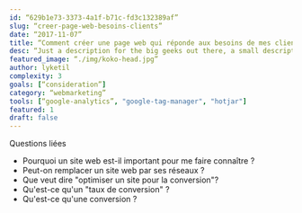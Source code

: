 ```yaml
---
id: “629b1e73-3373-4a1f-b71c-fd3c132389af”
slug: “creer-page-web-besoins-clients”
date: “2017-11-07”
title: “Comment créer une page web qui réponde aux besoins de mes clients ?"
desc: “Just a description for the big geeks out there, a small description to rule them all and in the darkness bind them.”
featured_image: “./img/koko-head.jpg”
author: lyketil
complexity: 3
goals: [“consideration”]
category: “webmarketing”
tools: [“google-analytics”, "google-tag-manager", "hotjar"]
featured: 1
draft: false
---
```

Questions liées
- Pourquoi un site web est-il important pour me faire connaître ?
- Peut-on remplacer un site web par ses réseaux ?
- Que veut dire "optimiser un site pour la conversion"?
- Qu'est-ce qu'un "taux de conversion" ?
- Qu'est-ce qu'une conversion ?